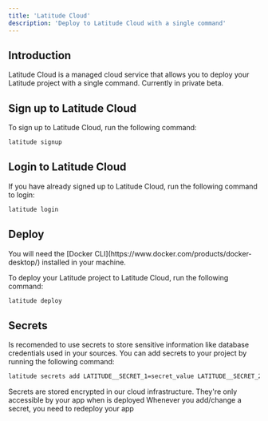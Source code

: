 ```yaml
---
title: 'Latitude Cloud'
description: 'Deploy to Latitude Cloud with a single command'
---
```


## Introduction

Latitude Cloud is a managed cloud service that allows you to deploy your Latitude project with a single command. Currently in private beta.

## Sign up to Latitude Cloud

To sign up to Latitude Cloud, run the following command:

```bash
latitude signup
```

## Login to Latitude Cloud

If you have already signed up to Latitude Cloud, run the following command to login:

```bash
latitude login
```

## Deploy

<Note>
  You will need the [Docker CLI](https://www.docker.com/products/docker-desktop/) installed in your machine.
</Note>

To deploy your Latitude project to Latitude Cloud, run the following command:

```bash
latitude deploy
```

## Secrets
Is recomended to use secrets to store sensitive information like database credentials used in your sources. You can add secrets to your project by running the following command:

```bash
latitude secrets add LATITUDE__SECRET_1=secret_value LATITUDE__SECRET_2=secret_value
```
<Note>Secrets are stored encrypted in our cloud infrastructure. They're only accessible by your app when is deployed</Note>
<Note>Whenever you add/change a secret, you need to redeploy your app</Note>
